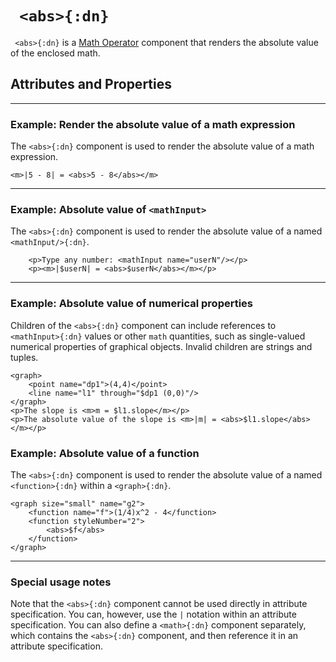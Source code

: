 


# ` <abs>{:dn}`


` <abs>{:dn}` is a [Math Operator](../document_structure/essentialConcepts#component-types) component that renders 
the absolute value of the enclosed math.


## Attributes and Properties 
 <AttrDisplay name='abs'/> 
 <PropDisplay name='abs'/>

---

<a id="math-ex"></a>
### Example: Render the absolute value of a math expression

The `<abs>{:dn}` component is used to render the absolute value of a math expression.
```doenet-editor-horiz
<m>|5 - 8| = <abs>5 - 8</abs></m>
```


---

<a id="mathInput-ex"></a>
### Example: Absolute value of `<mathInput>`

The `<abs>{:dn}` component is used to render the absolute value of a named `<mathInput/>{:dn}`.
```doenet-editor-horiz
    <p>Type any number: <mathInput name="userN"/></p>
    <p><m>|$userN| = <abs>$userN</abs></m></p>
```


---

<a id="numProps-ex"></a>
### Example: Absolute value of numerical properties

Children of the `<abs>{:dn}` component can include references to `<mathInput>{:dn}` values or other `math` quantities, such as single-valued numerical properties of graphical objects. Invalid children are strings and tuples.
```doenet-editor-horiz
<graph>
    <point name="dp1">(4,4)</point>
    <line name="l1" through="$dp1 (0,0)"/>
</graph>
<p>The slope is <m>m = $l1.slope</m></p>
<p>The absolute value of the slope is <m>|m| = <abs>$l1.slope</abs></m></p>
```



<a id="function-ex"></a>
### Example: Absolute value of a function

The `<abs>{:dn}` component is used to render the absolute value of a named `<function>{:dn}` within a `<graph>{:dn}`.
```doenet-editor-horiz
<graph size="small" name="g2">
    <function name="f">(1/4)x^2 - 4</function>
    <function styleNumber="2">
        <abs>$f</abs>
    </function>
</graph>
```


---
### Special usage notes

Note that the `<abs>{:dn}` component cannot be used directly in attribute specification. You can, however, use the `|` notation within an attribute specification. 
You can also define a `<math>{:dn}` component separately, which contains the `<abs>{:dn}` component, and then reference it in an attribute specification.


